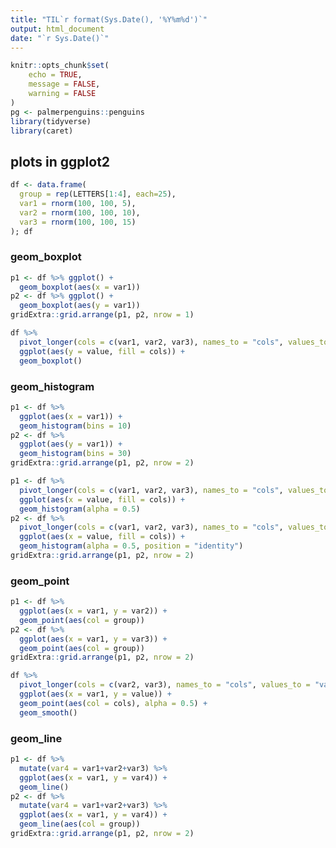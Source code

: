 ```yaml
---
title: "TIL`r format(Sys.Date(), '%Y%m%d')`"
output: html_document
date: "`r Sys.Date()`"
---
```


```r
knitr::opts_chunk$set(
	echo = TRUE,
	message = FALSE,
	warning = FALSE
)
pg <- palmerpenguins::penguins
library(tidyverse)
library(caret)
```

## plots in ggplot2

```r
df <- data.frame(
  group = rep(LETTERS[1:4], each=25),
  var1 = rnorm(100, 100, 5),
  var2 = rnorm(100, 100, 10),
  var3 = rnorm(100, 100, 15)
); df
```

### geom_boxplot

```r
p1 <- df %>% ggplot() +
  geom_boxplot(aes(x = var1))
p2 <- df %>% ggplot() +
  geom_boxplot(aes(y = var1))
gridExtra::grid.arrange(p1, p2, nrow = 1)
```

```r
df %>% 
  pivot_longer(cols = c(var1, var2, var3), names_to = "cols", values_to = "value") %>% 
  ggplot(aes(y = value, fill = cols)) +
  geom_boxplot()
```

### geom_histogram

```r
p1 <- df %>% 
  ggplot(aes(x = var1)) +
  geom_histogram(bins = 10)
p2 <- df %>% 
  ggplot(aes(y = var1)) +
  geom_histogram(bins = 30)
gridExtra::grid.arrange(p1, p2, nrow = 2)
```

```r
p1 <- df %>% 
  pivot_longer(cols = c(var1, var2, var3), names_to = "cols", values_to = "value") %>% 
  ggplot(aes(x = value, fill = cols)) +
  geom_histogram(alpha = 0.5)
p2 <- df %>% 
  pivot_longer(cols = c(var1, var2, var3), names_to = "cols", values_to = "value") %>% 
  ggplot(aes(x = value, fill = cols)) +
  geom_histogram(alpha = 0.5, position = "identity")
gridExtra::grid.arrange(p1, p2, nrow = 2)
```

### geom_point

```r
p1 <- df %>% 
  ggplot(aes(x = var1, y = var2)) +
  geom_point(aes(col = group))
p2 <- df %>% 
  ggplot(aes(x = var1, y = var3)) +
  geom_point(aes(col = group))
gridExtra::grid.arrange(p1, p2, nrow = 2)
```

```r
df %>% 
  pivot_longer(cols = c(var2, var3), names_to = "cols", values_to = "value") %>% 
  ggplot(aes(x = var1, y = value)) +
  geom_point(aes(col = cols), alpha = 0.5) +
  geom_smooth()
```
### geom_line

```r
p1 <- df %>% 
  mutate(var4 = var1+var2+var3) %>% 
  ggplot(aes(x = var1, y = var4)) +
  geom_line()
p2 <- df %>% 
  mutate(var4 = var1+var2+var3) %>% 
  ggplot(aes(x = var1, y = var4)) +
  geom_line(aes(col = group))
gridExtra::grid.arrange(p1, p2, nrow = 2)
```




